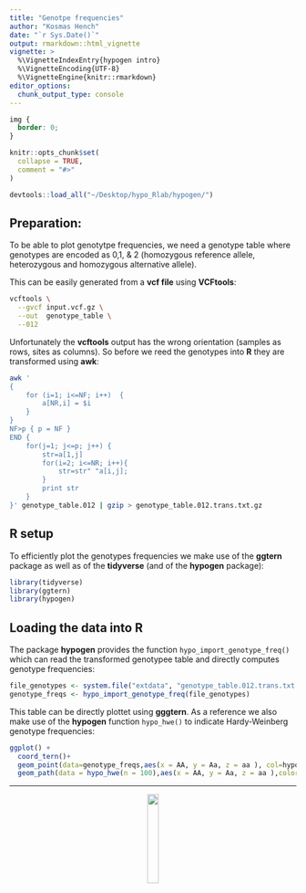 ```yaml
---
title: "Genotpe frequencies"
author: "Kosmas Hench"
date: "`r Sys.Date()`"
output: rmarkdown::html_vignette
vignette: >
  %\VignetteIndexEntry{hypogen intro}
  %\VignetteEncoding{UTF-8}
  %\VignetteEngine{knitr::rmarkdown}
editor_options:
  chunk_output_type: console
---
```


```css
img {
  border: 0;
}
```

```r
knitr::opts_chunk$set(
  collapse = TRUE,
  comment = "#>"
)

devtools::load_all("~/Desktop/hypo_Rlab/hypogen/")

```

## Preparation:

To be able to plot genotytpe frequencies, we need a genotype table where genotypes
are encoded as 0,1, & 2 (homozygous reference allele, heterozygous and homozygous alternative allele).

This can be easily generated from a **vcf file** using **VCFtools**:

```sh
vcftools \
  --gvcf input.vcf.gz \
  --out  genotype_table \
  --012
```

Unfortunately the **vcftools** output has the wrong orientation (samples as rows, sites as columns).
So before we reed the genotypes into **R** they are transformed using **awk**:

```sh
awk '
{ 
    for (i=1; i<=NF; i++)  {
        a[NR,i] = $i
    }
}
NF>p { p = NF }
END {    
    for(j=1; j<=p; j++) {
        str=a[1,j]
        for(i=2; i<=NR; i++){
            str=str" "a[i,j];
        }
        print str
    }
}' genotype_table.012 | gzip > genotype_table.012.trans.txt.gz

```
## R setup

To efficiently plot the genotypes frequencies we make use of the **ggtern** package as well as of the **tidyverse** (and of the **hypogen** package):

```r
library(tidyverse)
library(ggtern)
library(hypogen)
```

## Loading the data into R

The package **hypogen** provides the function `hypo_import_genotype_freq()` which can read 
the transformed genotypee table and directly computes genotype frequencies:

```r
file_genotypes <- system.file("extdata", "genotype_table.012.trans.txt.gz", package = "hypogen")
genotype_freqs <- hypo_import_genotype_freq(file_genotypes)
```

This table can be directly plottet using **gggtern**.
As a reference we also make use of the **hypogen** function `hypo_hwe()` to indicate Hardy-Weinberg
genotype frequencies:

```r
ggplot() +
  coord_tern()+
  geom_point(data=genotype_freqs,aes(x = AA, y = Aa, z = aa ), col=hypo_clr_LGs[18]) +
  geom_path(data = hypo_hwe(n = 100),aes(x = AA, y = Aa, z = aa ),color ='black',alpha = .6)
```

------------------------

<center>
<img src = "logo.svg" width = 20% />
</center>
